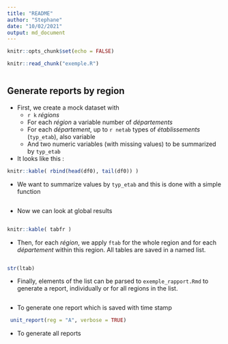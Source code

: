 ```yaml
---
title: "README"
author: "Stephane"
date: "10/02/2021"
output: md_document
---
```


```r
knitr::opts_chunk$set(echo = FALSE)
```

```r
knitr::read_chunk("exemple.R")
```

```r

```
## Generate reports by region
- First, we create a mock dataset with 
    - `r k` *régions*
    - For each *région* a variable number of *départements*
    - For each *département*, up to `r netab` types of *établissements* (`typ_etab`), also variable
    - And two numeric variables (with missing values) to be summarized by `typ_etab`
- It looks like this :

```r
knitr::kable( rbind(head(df0), tail(df0)) )
```

- We want to summarize values by `typ_etab` and this is done with a simple function

```r

```

- Now we can look at global results
```r

```

```r
knitr::kable( tabfr )
```

- Then, for each *région*, we apply `ftab` for the whole region and for each *département* within this region. All tables are saved in a named list.

```r

```

```r
str(ltab)
```


- Finally, elements of the list can be parsed to `exemple_rapport.Rmd` to generate a report, individually or for all regions in the list.
```r

```

- To generate one report which is saved with time stamp
```r
 unit_report(reg = "A", verbose = TRUE)
```

- To generate all reports
```r

```




